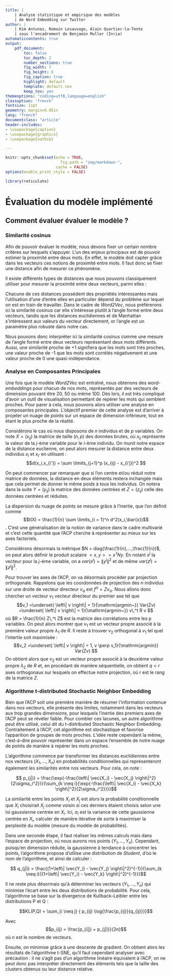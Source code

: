 ```yaml
---
title: |
    | Analyse statistique et empirique des modèles
    | de Word Embedding sur Twitter
author: |
    | Kim Antunez, Romain Lesauvage, Alain Quartier-la-Tente
    | sous l'encadrement de Benjamin Muller (Inria)
automaticcontents: true
output:
    pdf_document:
        toc: false
        toc_depth: 2
        number_sections: true
        fig_width: 7
        fig_height: 6
        fig_caption: true
        highlight: default
        template: default.tex
        keep_tex: yes
themeoptions: "coding=utf8,language=english"
classoption: 'french'
fontsize: 11pt
geometry: margin=0.95in
lang: "french"
documentclass: "article"
header-includes:
- \usepackage{caption}
- \usepackage{graphicx}
- \usepackage{natbib}

---
```


```r
knitr::opts_chunk$set(echo = TRUE,
                        fig.path = "img/markdown-",
                      cache = FALSE)
options(enable_print_style = FALSE)
```

```r
library(reticulate)
```

# Évaluation du modèle implémenté

## Comment évaluer évaluer le modèle ?

### Similarité cosinus

Afin de pouvoir évaluer le modèle, nous devons fixer un certain nombre critères sur lesquels s'appuyer. 
L'un des enjeux principaux est de pouvoir estimer la proximité entre deux mots. 
En effet, le modèle doit capter grâce dans les vecteurs ces notions de proximité entre mots. 
Il faut donc se fixer une distance afin de mesurer ce phénomène.

Il existe différents types de distances que nous pouvons classiquement utiliser pour mesurer la proximité entre deux vecteurs, parmi elles :
\begin{itemize}
\item la distance euclidienne $ d(\vec{u},\vec{v}) = \left\| \vec{u} - \vec{v}  \right\|_2$ ;
\item la distance de Manhattan $ d(\vec{u},\vec{v}) = |x_{\vec{u}} - x_{\vec{v}} | + |y_{\vec{u}} - y_{\vec{v}} |$ ;
\item la similarité cosinus $ d(\vec{u}, \vec{v}) = \frac{\vec{u}.\vec{v}}{\left\| \vec{u} \right\|_2  \left\| \vec{v} \right\|_2 }$ .
\end{itemize}

Chacune de ces distances possèdent des propriétés intéressantes mais l'utilisation d'une d'entre elles en particulier dépend du problème sur lequel on est en train de travailler. 
Dans le cadre de *Word2Vec*, nous préférerons ici la similarité cosinus car elle s'intéresse plutôt à l'angle formé entre deux vecteurs, tandis que les distances euclidiennes et de Manhattan s'intéressent aux valeurs du vecteur directement, or l'angle est un paramètre plus robuste dans notre cas.

Nous pouvons donc interpréter ici la similarité cosinus comme une mesure de l'angle formé entre deux vecteurs représentant deux mots différents. Aussi, une similarité proche de +1 signifiera que les mots sont très proches, une valeur proche de -1 que les mots sont corrélés négativement et une valeur proche de 0 une quasi-indépendance.

### Analyse en Composantes Principales

Une fois que le modèle *Word2Vec* est entraîné, nous obtenons des *word-embeddings* pour chacun de nos mots, représentés par des vecteurs de dimension pouvant être 20, 50 ou même 100. 
Dès lors, il est très compliqué d'avoir un outil de visualisation permettant de repérer les mots qui semblent proches. Pour parer à cela, nous pouvons alors utiliser une analyse en composantes principales. 
L'objectif premier de cette analyse est d'arriver à projeter un nuage de points sur un espace de dimension inférieure, tout en étant le plus proche de la réalité. 

Considérons le cas où nous disposons de $n$ individus et de $p$ variables. 
On note $X = (x_{ij})$ la matrice de taille $(n,p)$ des données brutes, où $x_{ij}$ représente la valeur de la $j$-ème variable pour le $i$-ème individu. On munit notre espace de la distance euclienne, on peut alors mesurer la distance entre deux individus $x_i$ et $x_{i'}$ en utilisant :
$$d(x_i,x_{i'}) = \sum \limits_{j=1}^p (x_{ij} - x_{i'j})^2 $$

On peut commencer par remarquer que si l'on centre et/ou réduit notre matrice de données, la distance en deux éléments restera inchangée mais que cela permet de donner le même poids à tous les individus.
On notera dans la suite $Y = (y_{ij})$ la matrice des données centrées et $Z = (z_{ij})$ celle des données centrées et réduites.


La dispersion du nuage de points se mesure grâce à l'inertie, que l'on définit comme $$I(X) = \frac{1}{n} \sum \limits_{i = 1}^n d^2(x_i,\bar{x})$$.
C'est une généralisation de la notion de variance dans le cadre multivarié et c'est cette quantité que l'ACP cherche à représenter au mieux sur les axes factoriels.


Considérons désormais la métrique $N = diag(\frac{1}{n},...,\frac{1}{n})$, on peut alors définir le produit scalaire $<x,y> = x\,^t N y$.
En notant $x^j$ la vecteur pour la $j$-ème variable, on a $var(x^j) = \left\| y^j  \right\|^2$ et de même $var(z^j) = \left\| z^j  \right\|^2$.

Pour trouver les axes de l'ACP, on va désormais procéder par projection orthogonale. Rappelons que les coordonnées de projection des $n$ individus sur une droite de vecteur directeur $v_\alpha$ est $f^\alpha = Zv_\alpha$.
Nous allons donc chercher un vecteur $v_1$ vecteur directeur du premier axe tel que $$v_1 =\underset{ \left\| v  \right\| = 1}{\mathrm{argmin~}} Var(Zv) =\underset{ \left\| v  \right\| = 1}{\mathrm{argmin~}} v\,^t R v $$ où $R = \frac{1}{n} Z\,^t Z$ est la matrice des corrélations entre les p variables.
On peut alors montrer que $v_1$ est un vecteur propre associé à la première valeur propre $\lambda_1$ de $R$.
Il reste à trouver $v_2$ orthogonal à $v_1$ tel quel l'intertie soit maximisée :
$$v_2 =\underset{ \left\| v  \right\| = 1, v \perp v_1}{\mathrm{argmin}} Var(Zv) $$
On obtient alors que $v_2$ est un vecteur propre associé à la deuxième valeur propre $\lambda_2$ de $R$ et, en procédant de manière séquentielle, on obtient $q < r$ axes orthogonaux sur lesquels on effectue notre projection, où $r$ est le rang de la matrice $Z$.


### Algorithme t-distributed Stochastic Neighbor Embedding

Bien que l'ACP soit une première manière de résumer l'information contenue dans nos vecteurs, elle présente des limites, notamment dans les vecteurs aux trop grandes dimensions, pour lesquels l'inertie des premiers axes de l'ACP peut se révéler faible. 
Pour combler ces lacunes, un autre algorithme peut être utilisé, celui dit du t-distributed Stochastic Neighbor Embedding. 
Contraitement à l'ACP, cet algorithme est stochastique et favorise l’apparition de groupes de mots proches. 
L'idée reste cependant la même, c'est-à-dire pouvoir représenter dans un espace l'ensemble de notre nuage de points de manière à repérer les mots proches.

L'algorithme commence par transformer les distances euclidiennes entre nos vecteurs $(X_1,...,X_n)$ en probabilités conditionnelles qui représenteront également les similarités entre nos vecteurs. Pour cela, on note :

$$ p_{j|i} = \frac{\exp{-\frac{\left\| \vec{X_i} - \vec{X_j}  \right\|^2}{2\sigma_i^2}}}{\sum_{k \neq i}{\exp{-\frac{\left\| \vec{X_i} - \vec{X_k}  \right\|^2}{2\sigma_i^2}}}}$$

La similarité entre les points $X_i$ et $X_j$ est alors la probabilité conditionnelle que $X_i$ choisirait $X_j$ comme voisin si ces derniers étaient choisis selon une loi gaussienne centrée en $X_i$. 
Ici, $\sigma_i$ est la variance de cette gaussienne centrée en $X_i$, calculer de manière itérative de sorte à maximiser la perplexité du modèle (mesure du modèle de probabilités).

Dans une seconde étape, il faut réaliser les mêmes calculs mais dans l'espace de projection, où nous aurons nos points $(Y_1,..., Y_n)$. 
Cependant, puisqu'en dimension réduite, la gaussienne à tendance à concentrer les points, l'algorithme propose d'utilise une distribution de *Student*, d'où le nom de l'algorithme, et ainsi de calculer :

$$ q_{j|i} = \frac{(1+\left\| \vec{Y_i} - \vec{Y_j}  \right\|^2)^{-1}}{\sum_{k \neq i}{(1+\left\| \vec{Y_i} - \vec{Y_k}  \right\|^2)^{-1}}}$$

Il ne reste plus désormais qu'à déterminer les vecteurs $(Y_1,...,Y_n)$ qui minimise l'écart entre les deux distributions de probabilité. 
Pour cela, l'algorithme se base sur la divergence de Kullback–Leibler entre les distributions P et Q :

$$KL(P,Q) = \sum_{i \neq j} { p_{ij} \log{\frac{p_{ij}}{q_{ij}}}}$$

Avec $$p_{ij} = \frac{p_{i|j} + p_{j|i}}{2n}$$ où $n$ est le nombre de vecteurs.

Ensuite, on minimise grâce à une descente de gradient. On obtient alors les résultats de l'algorithme t-SNE, qu'il faut cependant analyser avec précaution : il ne s’agît pas d’un algorithme linéaire équivalent à l'ACP, on ne peut donc pas interpréter directement des éléments tels que la taille des clusters obtenus ou leur distance relative.